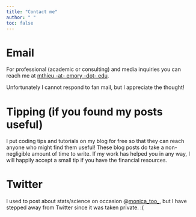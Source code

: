 ```yaml
---
title: "Contact me"
author: " "
toc: false
---
```


# Email

For professional (academic or consulting) and media inquiries you can reach me at [mthieu -at- emory -dot- edu](mailto:mthieu@emory.edu).

Unfortunately I cannot respond to fan mail, but I appreciate the thought!

# Tipping (if you found my posts useful)

I put coding tips and tutorials on my blog for free so that they can reach anyone who might find them useful! These blog posts do take a non-negligible amount of time to write. If my work has helped you in any way, I will happily accept a small tip if you have the financial resources.

<script type='text/javascript' src='https://storage.ko-fi.com/cdn/widget/Widget_2.js'></script><script type='text/javascript'>kofiwidget2.init('Support Me on Ko-fi', '#ff6266', 'A0A5YCE59');kofiwidget2.draw();</script> 

# Twitter

I used to post about stats/science on occasion @[monica_too_](https://twitter.com/monica_too_), but I have stepped away from Twitter since it was taken private. :(
